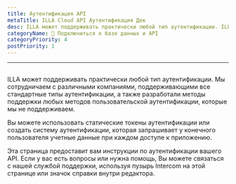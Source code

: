 ```yaml
---
title: Аутентификация API
metaTitle: ILLA Cloud API Аутентификация Док
desc: ILLA может поддерживать практически любой тип аутентификации. ILLA сотрудничает с различными компаниями для поддержки всех стандартных типов аутентификации, а также разработала методы поддержки любых методов пользовательской аутентификации, которые мы не поддерживаем.
categoryName: 📲 Подключиться к базе данных и API
categoryPriority: 4
postPriority: 1
---
```


* * *

## <h2 hidden>API authentication</h2>

ILLA может поддерживать практически любой тип аутентификации. Мы сотрудничаем с различными компаниями, поддерживающими все стандартные типы аутентификации, а также разработали методы поддержки любых методов пользовательской аутентификации, которые мы не поддерживаем.

Вы можете использовать статические токены аутентификации или создать систему аутентификации, которая запрашивает у конечного пользователя учетные данные при каждом доступе к приложению.

Эта страница предоставит вам инструкции по аутентификации вашего API. Если у вас есть вопросы или нужна помощь, Вы можете связаться с нашей службой поддержки, используя пузырь Intercom на этой странице или значок справки внутри редактора.

